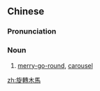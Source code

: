 {{also|旋转木马}}
==Chinese==
{{zh-forms|s=旋转木马|type=22}}

===Pronunciation===
{{zh-pron
|m=xuánzhuǎn mùmǎ
|c=syun4 zyun2 muk6 maa5
|cat=n
}}

===Noun===
{{zh-noun}}

# [[merry-go-round]], [[carousel]]

[[zh:旋轉木馬]]
